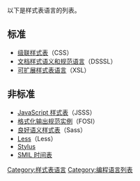 以下是样式表语言的列表。

== 标准 ==

* [[级联样式表|级联样式表]]（CSS）
* [[文档样式语义和规范语言|文档样式语义和规范语言]]（DSSSL）
* [[可扩展样式表语言|可扩展样式表语言]]（XSL）

== 非标准 ==

* [[JavaScript样式表|JavaScript 样式表]]（JSSS）
* [[格式化输出规范实例|格式化输出规范实例]]（FOSI）
* [[良好语义样式表|良好语义样式表]]（Sass）
* [[Less_(编程语言)|Less]]（Less）
* [[Stylus|Stylus]]
* [[SMIL时间表|SMIL 时间表]]

{{样式表语言}}

[[Category:样式表语言|Category:样式表语言]]
[[Category:编程语言列表|Category:编程语言列表]]